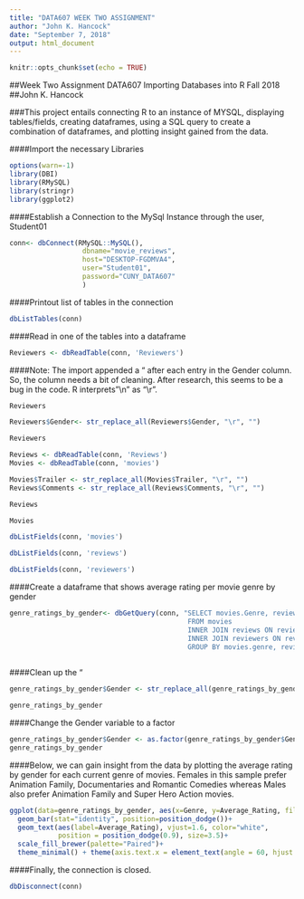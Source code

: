 ```yaml
---
title: "DATA607 WEEK TWO ASSIGNMENT"
author: "John K. Hancock"
date: "September 7, 2018"
output: html_document
---
```


```r
knitr::opts_chunk$set(echo = TRUE)
```

##Week Two Assignment DATA607 Importing Databases into R Fall 2018
##John K. Hancock

###This project entails connecting R to an instance of MYSQL, displaying tables/fields, creating dataframes, using a SQL query to create a combination of dataframes, and plotting insight gained from the data.


####Import the necessary Libraries

```r
options(warn=-1)
library(DBI)
library(RMySQL)
library(stringr)
library(ggplot2)
```
####Establish a Connection to the MySql Instance through the user, Student01
```r
conn<- dbConnect(RMySQL::MySQL(),
                  dbname="movie_reviews",
                  host="DESKTOP-FGDMVA4",
                  user="Student01", 
                  password="CUNY_DATA607"
                  )
```
####Printout list of tables in the connection

```r
dbListTables(conn)
```
####Read in one of the tables into a dataframe

```r
Reviewers <- dbReadTable(conn, 'Reviewers')

```
####Note: The import appended a "\r" after each entry in the Gender column.  So, the column needs a bit of cleaning. After research, this seems to be a bug in the code.  R interprets "\\n" as "\\r".

```r
Reviewers
```

```r
Reviewers$Gender<- str_replace_all(Reviewers$Gender, "\r", "")
```

```r
Reviewers
```

```r
Reviews <- dbReadTable(conn, 'Reviews')
Movies <- dbReadTable(conn, 'movies')

Movies$Trailer <- str_replace_all(Movies$Trailer, "\r", "")
Reviews$Comments <- str_replace_all(Reviews$Comments, "\r", "")

```

```r
Reviews
```
```r
Movies
```

```r
dbListFields(conn, 'movies')
```

```r
dbListFields(conn, 'reviews')
```
```r
dbListFields(conn, 'reviewers')
```


####Create a dataframe that shows average rating per movie genre by gender

```r
genre_ratings_by_gender<- dbGetQuery(conn, "SELECT movies.Genre, reviewers.Gender, AVG(reviews.Rating) AS 'Average_Rating'
                                            FROM movies  
                                            INNER JOIN reviews ON reviews.MovieID = movies.ID 
                                            INNER JOIN reviewers ON reviewers.ReviewerID = reviews.ReviewID
                                            GROUP BY movies.genre, reviewers.gender")
                                
```
####Clean up the "\r" 

```r
genre_ratings_by_gender$Gender <- str_replace_all(genre_ratings_by_gender$Gender, "\r", "")
```


```r
genre_ratings_by_gender
```

####Change the Gender variable to a factor

```r
genre_ratings_by_gender$Gender <- as.factor(genre_ratings_by_gender$Gender)
genre_ratings_by_gender
```
####Below, we can gain insight from the data by plotting the average rating by gender for each current genre of movies. Females in this sample prefer Animation Family, Documentaries and Romantic Comedies whereas Males also prefer Animation Family and Super Hero Action movies.

```r
ggplot(data=genre_ratings_by_gender, aes(x=Genre, y=Average_Rating, fill=Gender)) +
  geom_bar(stat="identity", position=position_dodge())+
  geom_text(aes(label=Average_Rating), vjust=1.6, color="white",
            position = position_dodge(0.9), size=3.5)+
  scale_fill_brewer(palette="Paired")+
  theme_minimal() + theme(axis.text.x = element_text(angle = 60, hjust = 1))


```

####Finally, the connection is closed.


```r
dbDisconnect(conn)
```


